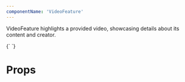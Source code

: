 ```yaml
---
componentName: 'VideoFeature'
---
```


VideoFeature highlights a provided video, showcasing details about its content and creator.

<LiveComponent>
  {`
    <VideoFeature
      heading="Display copy, tellus massa in lementum nulla donec nec"
      description="Body copy, pharetra pellentesque sed elementum risus accumsan et. Tristique tortor, morbi vivamus nibh mollis. Ultrices aliquet sit nibh consequat quam vestibulum ipsum turpis. Sed quam vitae porttitor egestas. Luctus nibh ut posuere ultrices est arcu at aliquam in. Sem aenean laoreet molestie non."
      author={{
        name: 'Firstname Lastname',
        role: 'Title, Company',
        avatar:
          'https://www.datocms-assets.com/19447/1648680074-screenshot-2022-03-31-at-00-40-47.png',
      }}
      video={{
        solution: 'applications',
        url: 'https://youtu.be/nJ0aI6sEDRo',
        description:
          'Description - 2 lines with character limit of 90. Tempus in egestas sagittis nulla feugiat',
      }}
    />
  `}
</LiveComponent>

# Props

<PropsTable props={componentProps} />
